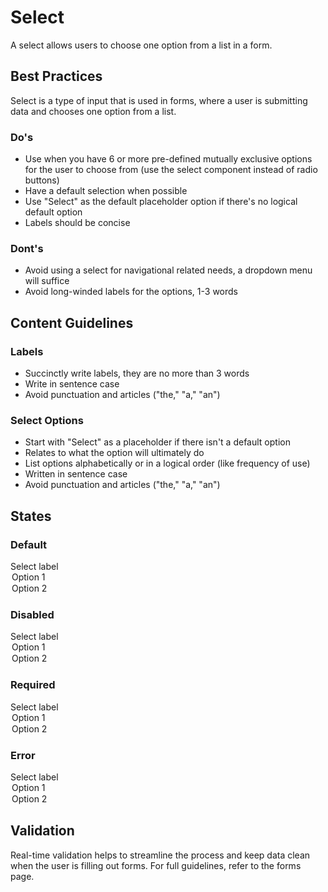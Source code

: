 # Select

<p
  style={{
    fontSize: 'var(--pharos-type-scale-6)',
    lineHeight: '2rem',
    marginBottom: 'var(--pharos-spacing-5-x)',
  }}
>
  A select allows users to choose one option from a list in a form.
</p>

## Best Practices

Select is a type of input that is used in forms, where a user is submitting data and chooses one option from a list.

### Do's

- Use when you have 6 or more pre-defined mutually exclusive options for the user to choose from (use the select component instead of radio buttons)
- Have a default selection when possible
- Use "Select" as the default placeholder option if there's no logical default option
- Labels should be concise

### Dont's

- Avoid using a select for navigational related needs, a dropdown menu will suffice
- Avoid long-winded labels for the options, 1-3 words

## Content Guidelines

### Labels

- Succinctly write labels, they are no more than 3 words
- Write in sentence case
- Avoid punctuation and articles ("the," "a," "an")

### Select Options

- Start with "Select" as a placeholder if there isn't a default option
- Relates to what the option will ultimately do
- List options alphabetically or in a logical order (like frequency of use)
- Written in sentence case
- Avoid punctuation and articles ("the," "a," "an")

## States

### Default

<Canvas>
  <PharosSelect>
    <span slot="label">Select label</span>
    <option value="1">Option 1</option>
    <option value="2">Option 2</option>
  </PharosSelect>
</Canvas>

### Disabled

<Canvas>
  <PharosSelect disabled>
    <span slot="label">Select label</span>
    <option value="1">Option 1</option>
    <option value="2">Option 2</option>
  </PharosSelect>
</Canvas>

### Required

<Canvas>
  <PharosSelect required>
    <span slot="label">Select label</span>
    <option value="1">Option 1</option>
    <option value="2">Option 2</option>
  </PharosSelect>
</Canvas>

### Error

<Canvas>
  <PharosSelect required invalidated message="This field is required, please make a selection">
    <span slot="label">Select label</span>
    <option value="1">Option 1</option>
    <option value="2">Option 2</option>
  </PharosSelect>
</Canvas>

## Validation

Real-time validation helps to streamline the process and keep data clean when the user is filling out forms. For full guidelines, refer to the forms page.
